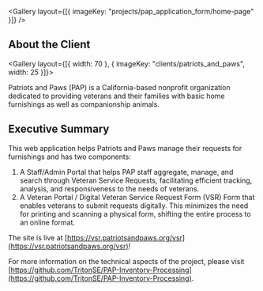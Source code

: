 
<Gallery layout={[{ imageKey: "projects/pap_application_form/home-page" }]} />

## About the Client

<Gallery layout={[{ width: 70 }, { imageKey: "clients/patriots_and_paws", width: 25 }]}>

Patriots and Paws (PAP) is a California-based nonprofit organization dedicated to providing veterans and their families with basic home furnishings as well as companionship animals.

</Gallery>

## Executive Summary

This web application helps Patriots and Paws manage their requests for furnishings and has two components:

1. A Staff/Admin Portal that helps PAP staff aggregate, manage, and search through Veteran Service Requests, facilitating efficient tracking, analysis, and responsiveness to the needs of veterans.
2. A Veteran Portal / Digital Veteran Service Request Form (VSR) Form that enables veterans to submit requests digitally. This minimizes the need for printing and scanning a physical form, shifting the entire process to an online format.

The site is live at [https://vsr.patriotsandpaws.org/vsr](https://vsr.patriotsandpaws.org/vsr)!

For more information on the technical aspects of the project, please visit [https://github.com/TritonSE/PAP-Inventory-Processing](https://github.com/TritonSE/PAP-Inventory-Processing).
